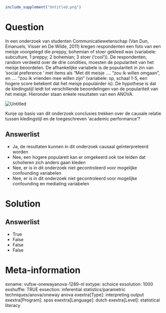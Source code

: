 ```{r, echo = FALSE, results = "hide"}
include_supplement("Untitled.png")
```

Question
========
In een onderzoek van studenten Communicatiewetenschap (Van Dun,
Emanuels, Visser en De Wilde, 2011) kregen respondenten een foto van een
meisje voorgelegd die preppy, bohemian of stoer gekleed was (variabele:
subculture, 1 preppy; 2 bohemian; 3 stoer (‘cool’)). De respondenten,
random verdeeld over de drie condities, moesten de populariteit van het
meisje beoordelen. De afhankelijke variabele is de populariteit in zin
van ‘social preference ‘ met items als “Met dit meisje …. “zou ik willen
omgaan”, en …. “zou ik vrienden mee willen zijn” (variabele: sp, schaal
1-5, een hogere score betekent dat het meisje populairder is). De
hypothese is dat de kledingstijl leidt tot verschillende beoordelingen
van de populariteit van het meisje. Hieronder staan enkele resultaten
van een ANOVA.  
  
<img src="Untitled.png" class="fr-fic fr-dii tvcss_2" alt="Untitled" />

Kunje op basis van dit onderzoek conclusies trekken over de causale relatie
tussen kledingstijl en de toegeschreven ‘academic performance’?

Answerlist
----------
* Ja, de resultaten kunnen in dit onderzoek causaal geïnterpreteerd worden
* Nee, een hogere populareit kan er omgekeerd ook toe leiden dat
  scholieren zich anders gaan kleden
* Nee, er is in dit onderzoek niet gecontroleerd voor mogelijke
  confounding variabelen
* Nee, er is in dit onderzoek niet gecontroleerd voor mogelijke
  confounding en mediating variabelen

Solution
========










Answerlist
----------
* True
* False
* False
* False

Meta-information
================
exname: vufsw-onewayanova-1289-nl
extype: schoice
exsolution: 1000
exshuffle: TRUE
exsection: inferential statistics/parametric techniques/anova/oneway anova
exextra[Type]: interpreting output
exextra[Program]: spss
exextra[Language]: dutch
exextra[Level]: statistical literacy

